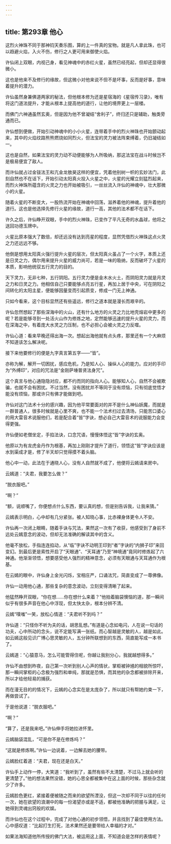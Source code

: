 ```yaml
---
---
---
```

title: 第293章 他心
---





这烈火神珠不同于那神钧天奏乐图，算的上一件真的宝物。就是凡人拿此珠，也可以趋避火焰，入火不伤，修行之人更可用来御使火焰。

许仙闭上双眼，内视己身，看见神魂中的赤红火星，虽然已经亮起，但却还显得很微小。

这也是他来不及修行的缘故，但这微小对他来说不但不是坏事，反而是好事，意味着提升的潜力。

许仙虽然身兼佛道两家的秘法，但他根本修为还是星宿海的《星宿传习录》，唯有将这门道法提升，才能从根本上提高他的道行，让他的境界更上一层楼。

而佛门六神通虽然玄奥，但是因为他不曾凝结“舍利子”，终归还只是辅助，触类旁通而已。

许仙想到便做，开始引动神魂中的小小火星，连带着手中的烈火神珠也开始颤动起来，其中的火焰纹路熊熊燃烧如同烈火，但法宝的灵力被法阵束缚着，仍旧凝结如一。

这也是自然，如果法宝的灵力动不动便能够为人所吸纳，那这法宝在战斗时候岂不是极易便宜了敌人。

而许仙就占过金钹法王和亢金龙敖昊这样的便宜，凭着他别树一帜的玄妙法门，此刻自然也不在话下，开始引动太阳真火投入火星之中，火星的光耀立刻猛烈起来，而烈火神珠所蕴含的火灵之力也开始被吸引，一丝丝流入许仙的神魂中，壮大那微小的火星。

随着火星的不断变大，一股热流开始在神魂中回荡，滋养着他的神魂，提升着他的道行。这也是他选择先修行火星的缘故，道行一高，其他的法术都不在话下。

许久之后，许仙睁开双眼，手中的烈火神珠，已变作了平凡无奇的水晶球，他将之送回功德玉牌中。

火星比原本强大了数倍，却还远没有达到亮星的程度，显然凭借烈火神珠这点火灵之力还远远不够。

他倒是想用太阳真火强行提升火星的层次，但太阳真火虽占了一个火字，本质上还是日灵之力，偶尔用来提升火星的威力尚可，若是一味的吸纳，反而破坏了火星的本质，影响他统驭五行灵力的目的。

天下灵力，无非七种，五行阴阳。五行灵力便是金木水火土，而阴阳灵力就是月灵之力和日灵之力。他相信自己只要能够点亮五行星，再加上居于中央，可在阴阳之间转化的太阳主星，便能够因量变而引起质变，修成一门无上神通。

只如今看来，这个目标显然还有些遥远，修行之道本就是漫长而艰辛的。

许仙忽然想起了那些深海中的火山，还有什么地方的火灵之力比地壳熔岩中更多的呢？若是能够寻到一处活火山作为修炼之地，定然能够迅速的提升火星的灵力，而在深海之中，有着庞大水灵之力压制，也不必担心会被火灵之力反噬。

许仙心道：看来早晚还得出海一次。想起出海他就有点头疼，那里还有一个大麻烦不知道该怎么解决呢。

接下来他要修行的便是九字真言第五字——“皆”。

亦称为解，解开一切困扰，感应危机，乃是知人心、操纵人心的能力。应对的手印为“外缚印”，对应的咒法是“金刚萨埵普贤法身咒”。

这个真言与他心通隐隐对应，都不约而同的指向人心。能够知人心，自然不会被欺骗，也就不会有困扰。不过当然，没有困扰并不等同于没有烦恼，只有彻底觉悟才能没有烦恼，那或许只有佛才能做到吧。

许仙对这门法术十分的感兴趣，因为他平常要面对的并不是什么神仙妖魔，而就是一群普通人，很多时候就是心里不爽，也不能一个法术扫过去清场，只能苦口婆心的用大雷音术说服他们，若是配合着“皆”字诀，想必自己大雷音术的说服能力会变得更强。

许仙便如老僧坐定，手掐法诀，口念咒语，慢慢体悟这“皆”字诀的玄奥。

他原以为有龙虎金丹作为根基，再加上刚刚才提升了道行，领悟这“皆”字诀应该是水到渠成才是，修了半天却只觉得摸不着头脑。

他心中一动，此法在于通晓人心，没有人自然就不成了，他便将云嫣请来房中。

云嫣道：“夫君，我要怎么做？”

“脱衣服吧。”

“啊？”

“额，说顺嘴了，你便想点什么东西，要认真的想，但是别告诉我，让我来猜。”

云嫣表示明白，心中却有几分紧张。被人知晓心事，比赤裸身体更令人不安。

许仙再一次闭上眼睛，随着手诀与咒法，果然这一次有了收获，他感受到了身前不远处云嫣意念的波动，但却无法准确的解读其中的含义。

他毫不放松，手指连连掐动，从“临”字诀不动明王印到“者”字诀的“内狮子印”来回变幻。到最后更是索性开启了“天眼通”、“天耳通”乃至“神境通”竟同时修炼起了六神通。他渐渐领悟，想要感受他人强烈的精神意念，必须有天眼通与天耳通作为根基。

在云嫣的眼中，许仙身上金光闪烁，宝相庄严，口诵法咒，简直变成了一尊佛像。

许仙一动用他心通，那些复杂的意念波动，立刻变得清晰了起来。

他猛然睁开双眼，“你在想……你在想什么来着？”他拍着脑袋懊恼的道，那一瞬间似乎有很多声音在他心中浮现，但太快太杂，根本分辨不清。

云嫣“噗嗤”一笑，放松心情道：“夫君听不到吗？”

许仙道：“只怪你不听为夫的话，胡思乱想。”有道是心念如电闪，人在说一句话的功夫，心中所动的念头，说不定能写满一张纸。而心智越是灵敏的人，越是如此。如云嫣这般见识广博心思灵敏的人，五分钟所联想到的东西，简直能写成一本书了。

云嫣道：“心猿意马，怎么可能管得住呢，你越让我别分心，我就越想得多。”

许仙不由想到昨夜，自己第一次听到别人心声的情状，掌柜被钟馗的相貌所惊吓，那一瞬间掌柜的心念极为强烈和单纯，那就是恐惧，而其他的杂念都被排除开来，所以才给他轻易的捕获。

而在漫无目的的情况下，云嫣的心念实在是太庞杂了，所以就只有帮她约束一下，再做尝试了。

于是他说道：“脱衣服吧。”

“啊？”

“算了，还是我来吧。”许仙伸手将她拉进怀里。

云嫣脑袋混乱，“可是你不是在修炼吗？”

“这就是修炼啊。”许仙一边说着，一边解去她的腰带。

云嫣脸红着道：“夫君，现在还是白天。”

许仙手上动作一停，大笑道：“我听到了，虽然有些不太清楚，不过马上就会听的更清楚了。”他的想法果然没错，她的心思全都被集中在这上面的时候，那些杂念就少了许多。

云嫣脸色更红，紧接着便被随之而来的欲望所湮没，但这一次却不同于以往的任何一次，她在欲望的浪潮中的每一份渴望亦或是不适，都被他准确的把握与满足，让她得到灵魂出窍般的欢娱。

而许仙也在这个过程中，完成了对他心通的初步领悟，并且找到了最佳使用方法。心中感叹道：“比起打生打死，法术果然还是要带给人幸福的才对。”

如果法海知道他所传授的佛门大法，被运用这上面，不知道会是怎样的表情呢？